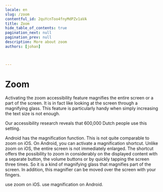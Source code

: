 ```yaml
---
locale: en
slug: /zoom
contentful_id: 2quYcnToo4fnyMdPZv1aVA
title: Zoom
hide_table_of_contents: true
pagination_next: null
pagination_prev: null
description: More about zoom
authors: [johan]


	
---
```


# Zoom

Activating the zoom accessibility feature magnifies the entire screen or a part of the screen. It is in fact like looking at the screen through a magnifying glass. This feature is particularly handy when simply increasing the text size is not enough.

Our accessibility research reveals that 600,000 Dutch people use this setting.

Android has the magnification function. This is not quite comparable to zoom on iOS. On Android, you can activate a magnification shortcut. Unlike zoom on iOS, the entire screen is not immediately enlarged. The shortcut offers the possibility to zoom in considerably on the displayed content with a separate button, the volume buttons or by quickly tapping the screen three times. So it is a kind of magnifying glass that magnifies part of the screen. In addition, this magnifier can be moved over the screen with your fingers.

<TwoColumnBlock>
  <LeftColumn>
    <ColumnRow>
      <PercentageBlock
        metrics={[
          { title: 'Zoom', key: 'ios-screen_zoomed-true', isPercentage: true }
        ]}
        linkLabel="More about zoom"
        linkUrl="/en/stats/zoom">
        use zoom on iOS.
      </PercentageBlock>
    </ColumnRow>
  </LeftColumn>
  <RightColumn>
    <ColumnRow>
      <PercentageBlock
        metrics={[
          { title: 'Magnification', key: 'android-accessibility_is_magnification_enabled-true', isPercentage: true }
        ]}
        linkLabel="More about zoom"
        linkUrl="/en/stats/zoom">
        use magnification on Android.
      </PercentageBlock>
    </ColumnRow>
  </RightColumn>
</TwoColumnBlock>

<Quote
  quote="Accessibility features could also be aesthetically pleasing."
  name="Onno"
  imageSrc="/img/light/Interview met slechtziende gebruiker over mobiele applicaties op telefoons.jpg"
  alt="Photo Onno"
  linkLabel="Read the interview with Onno"
  url="/en/articles/onno"
/>